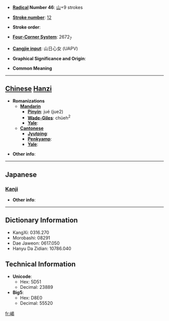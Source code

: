* '''[[Wiktionary:Chinese radical index| Radical]] Number 46''': [[Wiktionary:Chinese radical index 山|山]]+9 strokes

* '''[[Wiktionary:Chinese total strokes index|Stroke number]]''': [[Wiktionary:Chinese total strokes index 12|12]]

* '''Stroke order''': 

* '''[[Wiktionary:Chinese four corner index|Four-Corner System]]''': 2672<sub>7</sub>

* '''[[Wiktionary:Chinese Cangjie index|Cangjie input]]''': 山日心女 (UAPV)

* '''Graphical Significance and Origin''': 

* '''Common Meaning'''

----

== [[Chinese]] [[Hanzi]] ==

* '''Romanizations'''
** '''[[Mandarin]]'''
*** '''[[Pinyin]]''': jué (jue2)
*** '''[[Wade-Giles]]''': chüeh<sup>2</sup>
*** '''[[Yale]]''': 
** '''[[Cantonese]]'''
*** '''[[Jyutping]]''':
*** '''[[Penkyamp]]''': 
*** '''[[Yale]]''': 

* '''Other info''': 

----

==Japanese==
===[[Kanji]]===
{{kanji|on readings=[[けつ]] (ketsu), [[げち]] (gechi), [[かつ]] (katsu), [[かち]] (kachi)|kun readings=[[そびえる]] (sobieru), [[いしぶみ]] (ishibumi)}}

* '''Other info''':  

----

== Dictionary Information ==

* KangXi: 0316.270
* Morobashi: 08291
* Dae Jaweon: 0617.050
* Hanyu Da Zidian: 10786.040

== Technical Information ==

* '''Unicode''':
** Hex: 5D51
** Decimal: 23889
* '''Big5''':
** Hex: D8E0
** Decimal: 55520

[[fr:嵑]]